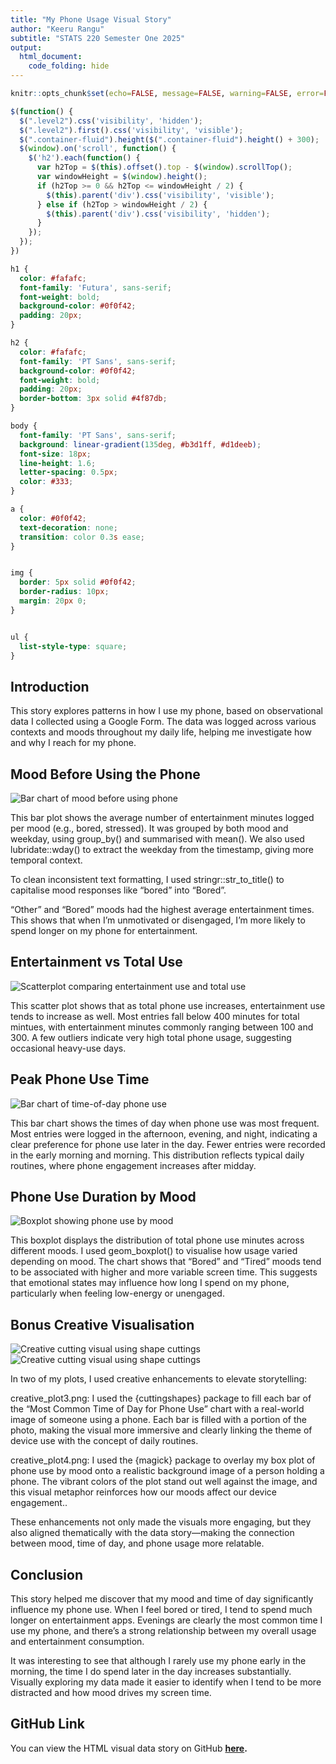 ```yaml
---
title: "My Phone Usage Visual Story"
author: "Keeru Rangu"
subtitle: "STATS 220 Semester One 2025"
output:
  html_document:
    code_folding: hide
---
```


<script src="https://code.jquery.com/jquery-3.7.1.min.js" integrity="sha256-/JqT3SQfawRcv/BIHPThkBvs0OEvtFFmqPF/lYI/Cxo=" crossorigin="anonymous"></script>

```r
knitr::opts_chunk$set(echo=FALSE, message=FALSE, warning=FALSE, error=FALSE)
```

```js
$(function() {
  $(".level2").css('visibility', 'hidden');
  $(".level2").first().css('visibility', 'visible');
  $(".container-fluid").height($(".container-fluid").height() + 300);
  $(window).on('scroll', function() {
    $('h2').each(function() {
      var h2Top = $(this).offset().top - $(window).scrollTop();
      var windowHeight = $(window).height();
      if (h2Top >= 0 && h2Top <= windowHeight / 2) {
        $(this).parent('div').css('visibility', 'visible');
      } else if (h2Top > windowHeight / 2) {
        $(this).parent('div').css('visibility', 'hidden');
      }
    });
  });
})
```

```css
h1 {
  color: #fafafc;
  font-family: 'Futura', sans-serif;
  font-weight: bold;
  background-color: #0f0f42;
  padding: 20px;
}

h2 {
  color: #fafafc;
  font-family: 'PT Sans', sans-serif;
  background-color: #0f0f42;
  font-weight: bold;
  padding: 20px;
  border-bottom: 3px solid #4f87db;
}

body {
  font-family: 'PT Sans', sans-serif;
  background: linear-gradient(135deg, #b3d1ff, #d1deeb);
  font-size: 18px;
  line-height: 1.6;
  letter-spacing: 0.5px;
  color: #333;
}

a {
  color: #0f0f42;
  text-decoration: none;
  transition: color 0.3s ease;
}


img {
  border: 5px solid #0f0f42;
  border-radius: 10px;
  margin: 20px 0;
}


ul {
  list-style-type: square;
}
```

## Introduction

This story explores patterns in how I use my phone, based on observational data I collected using a Google Form. The data was logged across various contexts and moods throughout my daily life, helping me investigate how and why I reach for my phone.


## Mood Before Using the Phone

![](plot1.png){alt="Bar chart of mood before using phone"}

This bar plot shows the average number of entertainment minutes logged per mood (e.g., bored, stressed). It was grouped by both mood and weekday, using group_by() and summarised with mean(). We also used lubridate::wday() to extract the weekday from the timestamp, giving more temporal context.

To clean inconsistent text formatting, I used stringr::str_to_title() to capitalise mood responses like "bored" into "Bored".

"Other" and "Bored" moods had the highest average entertainment times. This shows that when I’m unmotivated or disengaged, I’m more likely to spend longer on my phone for entertainment.


## Entertainment vs Total Use

![](plot2.png){alt="Scatterplot comparing entertainment use and total use"}

This scatter plot shows that as total phone use increases, entertainment use tends to increase as well. Most entries fall below 400 minutes for total mintues, with entertainment minutes commonly ranging between 100 and 300. A few outliers indicate very high total phone usage, suggesting occasional heavy-use days.

## Peak Phone Use Time

![](plot3.png){alt="Bar chart of time-of-day phone use"}

This bar chart shows the times of day when phone use was most frequent. Most entries were logged in the afternoon, evening, and night, indicating a clear preference for phone use later in the day. Fewer entries were recorded in the early morning and morning. This distribution reflects typical daily routines, where phone engagement increases after midday.

## Phone Use Duration by Mood

![](plot4.png){alt="Boxplot showing phone use by mood"}

This boxplot displays the distribution of total phone use minutes across different moods. I used geom_boxplot() to visualise how usage varied depending on mood. The chart shows that "Bored" and "Tired" moods tend to be associated with higher and more variable screen time. This suggests that emotional states may influence how long I spend on my phone, particularly when feeling low-energy or unengaged.



## Bonus Creative Visualisation 

![](creative_plot3.png){alt="Creative cutting visual using shape cuttings"}
![](creative_plot4.png){alt="Creative cutting visual using shape cuttings"}

In two of my plots, I used creative enhancements to elevate storytelling:

creative_plot3.png:  I used the {cuttingshapes} package to fill each bar of the “Most Common Time of Day for Phone Use” chart with a real-world image of someone using a phone. Each bar is filled with a portion of the photo, making the visual more immersive and clearly linking the theme of device use with the concept of daily routines.

creative_plot4.png: I used the {magick} package to overlay my box plot of phone use by mood onto a realistic background image of a person holding a phone. The vibrant colors of the plot stand out well against the image, and this visual metaphor reinforces how our moods affect our device engagement..

These enhancements not only made the visuals more engaging, but they also aligned thematically with the data story—making the connection between mood, time of day, and phone usage more relatable.



## Conclusion

This story helped me discover that my mood and time of day significantly influence my phone use. When I feel bored or tired, I tend to spend much longer on entertainment apps. Evenings are clearly the most common time I use my phone, and there’s a strong relationship between my overall usage and entertainment consumption.

It was interesting to see that although I rarely use my phone early in the morning, the time I do spend later in the day increases substantially. Visually exploring my data made it easier to identify when I tend to be more distracted and how mood drives my screen time.


## GitHub Link
You can view the HTML visual data story on GitHub **[here](https://keerur.github.io/stats220/visual_data_story.html).**


```r

```
